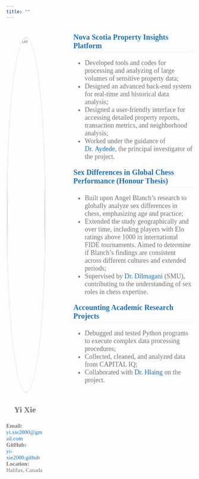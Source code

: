 ```yaml
---
title: ""
---
```

<!-- Add a container for the entire page content -->
<div style="font-family: 'Georgia', serif; color: #737373; max-width: 100%; display: flex;">

  <!-- Sidebar content -->
  <div style="font-family: 'Georgia', serif; color: #737373; margin-right: 80px; margin-top: 30px; width: 20%;">
  <img src="Picture1.jpg" alt="Yi Xie" style="width: 100%; border-radius: 50%; border: 3px solid #F0F0F0; margin-bottom: 10px;"/>
    <p style="font-family: 'Georgia', serif; color: #737373; text-align: center;font-size: 22px">
    <strong>Yi Xie</strong><br>
  </p>
  <p style="font-size: 15px;">
    <strong>Email:</strong><br> <a href="mailto:yi.xie2000@gmail.com" style="color: #2171B5; text-decoration: none;">yi.xie2000@gmail.com</a><br>
    <strong>GitHub:</strong><br> <a href="https://github.com/yi-xie2000" target="_blank" style="color: #2171B5; text-decoration: none;">yi-xie2000.github</a><br>
    <strong>Location:</strong><br> Halifax, Canada</a><br>
  </p>
  </div>
  
<div style="font-family: 'Georgia', serif; color: #737373; max-width: 80%; margin: auto;">

  <h2 style="font-size: 20px; color: #2171B5;font-weight: bold; margin-top: 20px; border-bottom: 1px solid #F0F0F0; padding-bottom: 5px;">Nova Scotia Property Insights Platform</h2>
  <ul style="font-size: 18px; color: #737373;">
    <li>Developed tools and codes for processing and analyzing of large volumes of sensitive property data;</li>
    <li>Designed an advanced back-end system for real-time and historical data analysis;</li>
    <li>Designed a user-friendly interface for accessing detailed property reports, transaction metrics, and neighborhood analysis;</li>
    <li>Worked under the guidance of <a href="https://yaydede.github.io" target="_blank" style="color: #2171B5; text-decoration: none;">Dr. Aydede</a>, the principal investigator of the project.</li>
  </ul>
  
  <h2 style="font-size: 20px; color: #2171B5;font-weight: bold; margin-top: 20px; border-bottom: 1px solid #F0F0F0; padding-bottom: 5px;">Sex Differences in Global Chess Performance (Honour Thesis)</h2>
  <ul style="font-size: 18px; color: #737373;">
    <li>Built upon Angel Blanch's research to globally analyze sex differences in chess, emphasizing age and practice;</li>
    <li>Extended the study geographically and over time, including players with Elo ratings above 1000 in international FIDE tournaments. Aimed to determine if Blanch's findings are consistent across different cultures and extended periods;</li>
    <li>Supervised by <a href="https://ideas.repec.org/e/pdi151.html" target="_blank" style="color: #2171B5; text-decoration: none;">Dr. Dilmagani</a> (SMU), contributing to the understanding of sex roles in chess expertise.</li>
  </ul>
  
  <h2 style="font-size: 20px; color: #2171B5;font-weight: bold; margin-top: 20px; border-bottom: 1px solid #F0F0F0; padding-bottom: 5px;">Accounting Academic Research Projects</h2>
  <ul style="font-size: 18px; color: #737373;">
    <li>Debugged and tested Python programs to execute complex data processing procedures;</li>
    <li>Collected, cleaned, and analyzed data from CAPITAL IQ;</li>
    <li>Collaborated with <a href="https://www.smu.ca/research/profiles/faculty/Hlaing26.html" target="_blank" style="color: #2171B5; text-decoration: none;">Dr. Hlaing</a> on the project.</li>
  </ul>

</div>  